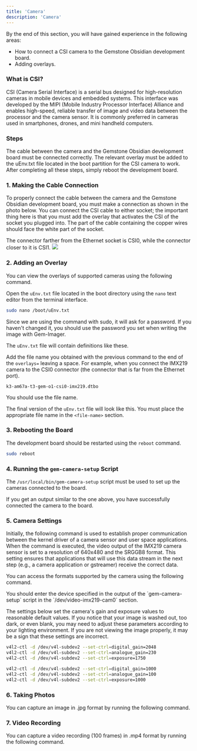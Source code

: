 ```yaml
---
title: 'Camera'
description: 'Camera'
---
```



<Tip>
By the end of this section, you will have gained experience in the following areas:

- How to connect a CSI camera to the Gemstone Obsidian development board.
- Adding overlays.
</Tip>

### What is CSI?

CSI (Camera Serial Interface) is a serial bus designed for high-resolution cameras in mobile devices and embedded systems.
This interface was developed by the MIPI (Mobile Industry Processor Interface) Alliance and enables high-speed, reliable transfer of image and video data between the processor and the camera sensor.
It is commonly preferred in cameras used in smartphones, drones, and mini handheld computers. 

### Steps

<Steps>
  <Step title="Making the Cable Connection">
    The cable between the camera and the Gemstone Obsidian development board must be connected correctly.
  </Step>
  <Step title="Adding an Overlay">
    The relevant overlay must be added to the uEnv.txt file located in the boot partition for the CSI camera to work.
  </Step>
  <Step title="Board Reboot">
    After completing all these steps, simply reboot the development board.
  </Step>
</Steps>

### 1. Making the Cable Connection

To properly connect the cable between the camera and the Gemstone Obsidian development board, you must make a connection as shown in the photo below.
You can connect the CSI cable to either socket; the important thing here is that you must add the overlay that activates the CSI of the socket you plugged into.
<Tip>
The part of the cable containing the copper wires should face the white part of the socket.
</Tip>

<Tip>
The connector farther from the Ethernet socket is CSI0, while the connector closer to it is CSI1.
</Tip>

<Frame caption="Connecting the Camera Cable to the Development Board">
  <img className="rounded-lg" noZoom src="/images/o1-board/15-camera-lens-3.png" />
</Frame>

### 2. Adding an Overlay

You can view the overlays of supported cameras using the following command.

<SnippetCameraOverlaysList />

Open the `uEnv.txt` file located in the boot directory using the `nano` text editor from the terminal interface.

```bash
sudo nano /boot/uEnv.txt
```
<Tip>
Since we are using the command with sudo, it will ask for a password. If you haven't changed it, you should use the password you set when writing the image with Gem-Imager.
</Tip>

The `uEnv.txt` file will contain definitions like these.

<SnippetUEnv />

Add the file name you obtained with the previous command to the end of the `overlays=` leaving a space. For example, when you connect the IMX219 camera to the CSI0 connector (the connector that is far from the Ethernet port).
```
k3-am67a-t3-gem-o1-csi0-imx219.dtbo
```
You should use the file name.

The final version of the `uEnv.txt` file will look like this. You must place the appropriate file name in the `<file-name>` section.

<SnippetUEnvEdit />


### 3. Rebooting the Board

The development board should be restarted using the `reboot` command.

```bash
sudo reboot
```

### 4. Running the `gem-camera-setup` Script

The `/usr/local/bin/gem-camera-setup` script must be used to set up the cameras connected to the board.

<SnippetCameraSetup />

If you get an output similar to the one above, you have successfully connected the camera to the board.

### 5. Camera Settings

Initially, the following command is used to establish proper communication between the kernel driver of a camera sensor and user space applications.
When the command is executed, the video output of the IMX219 camera sensor is set to a resolution of 640x480 and the SRGGB8 format. This setting ensures that applications that will use this data stream in the next step (e.g., a camera application or gstreamer) receive the correct data.

<SnippetCameraSet />

You can access the formats supported by the camera using the following command.

<SnippetCameraListFormats />

<Tip>
You should enter the device specified in the output of the `gem-camera-setup` script in the `/dev/video-imx219-cam0` section.
</Tip>

The settings below set the camera's gain and exposure values to reasonable default values.
If you notice that your image is washed out, too dark, or even blank, you may need to adjust these parameters according to your lighting environment.
If you are not viewing the image properly, it may be a sign that these settings are incorrect.

```bash Indoor Lighting
v4l2-ctl -d /dev/v4l-subdev2 --set-ctrl=digital_gain=2048
v4l2-ctl -d /dev/v4l-subdev2 --set-ctrl=analogue_gain=230
v4l2-ctl -d /dev/v4l-subdev2 --set-ctrl=exposure=1750
```

```bash Natural Light
v4l2-ctl -d /dev/v4l-subdev2 --set-ctrl=digital_gain=1000
v4l2-ctl -d /dev/v4l-subdev2 --set-ctrl=analogue_gain=100
v4l2-ctl -d /dev/v4l-subdev2 --set-ctrl=exposure=1000
```

### 6. Taking Photos

You can capture an image in .jpg format by running the following command.

<SnippetCameraTakePhoto />

### 7. Video Recording

You can capture a video recording (100 frames) in .mp4 format by running the following command.

<SnippetCameraRecordVideo />
